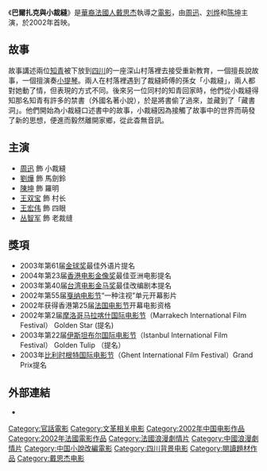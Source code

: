 {{Infobox film
| name           = 巴尔扎克与小裁缝
| original_name  = {{lang|en|Balzac and the Little Chinese Seamstress}}
| image          = 
| image size     =
| caption        = 
| director       = [[戴思杰|戴思杰]]
| producer       = Lise Fayolle
| writer         = [[戴思杰|戴思杰]]<br>[[Nadine_Perront|Nadine Perront]]<br>[[戴思杰|戴思杰]]([[Balzac_and_the_Little_Chinese_Seamstress|novel]])
| starring       = [[周迅|周　迅]]<br>[[刘烨_(演员)|劉　燁]]<br>[[陳坤|陳　坤]]
| music          = [[Wang_Pujian|Wang Pujian]]
| cinematography = [[Jean-Marie_Dreujou|Jean-Marie Dreujou]]
| editing        =
| distributor    = [[Empire_Pictures|Empire Pictures]] ([[美國|美國]])
| released       = 2002年5月16日([[法國|法國]])
| runtime        = 111 分鐘
| country        = {{CHNML}}<br>{{FRA}}
| language       = [[汉语|国语]]
| budget         =
}}

《'''巴爾扎克與小裁縫'''》是[[華裔法國人|華裔法國人]][[戴思杰|戴思杰]]執導之[[電影|電影]]，由[[周迅|周迅]]、[[劉燁_(演員)|刘烨]]和[[陈坤|陈坤]]主演，於2002年首映。

==故事==
故事講述兩位[[知青|知青]]被下放到[[四川|四川]]的一座深山村落裡去接受重新教育，一個擅長說故事，一個擅演奏[[小提琴|小提琴]]。兩人在村落裡遇到了裁縫師傅的孫女「小裁縫」，兩人都對她動了情，但表現的方式不同。後來另一位同村的知青回家時，他們從小裁縫得知那名知青有許多的禁書（外國名著小說），於是將書偷了過來，並藏到了「藏書洞」。他們開始為小裁縫口述書中的故事，小裁縫因為接觸了故事中的世界而萌發了新的思想，便進而毅然離開家鄉，從此杳無音訊。

==主演==
*[[周迅|周迅]] 飾 小裁縫
*[[劉燁_(演員)|劉燁]] 飾 馬劍鈴
*[[陳坤|陳坤]] 飾 羅明
*[[王双宝|王双宝]] 飾 村长
*[[王宏伟|王宏伟]] 飾 四眼
*[[丛智军|丛智军]] 飾 老裁缝

==獎項==
*2003年第61届[[金球奖|金球奖]]最佳外语片提名
*2004年第23届[[香港电影金像奖|香港电影金像奖]]最佳亚洲电影提名
*2003年第40届[[台湾电影金马奖|台湾电影金马奖]]最佳改编剧本提名
*2002年第55届[[戛纳电影节|戛纳电影节]]“一种注视”单元开幕影片
*2002年获得香港第25届[[法国电影节|法国电影节]]开幕电影资格
*2002年第2届[[摩洛哥马拉喀什国际电影节|摩洛哥马拉喀什国际电影节]]（Marrakech International Film Festival） Golden Star (提名)
*2003年第22届[[伊斯坦布尔国际电影节|伊斯坦布尔国际电影节]]（Istanbul International Film Festival） Golden Tulip （提名）
*2003年[[比利时根特国际电影节|比利时根特国际电影节]]（Ghent International Film Festival）Grand Prix提名

== 外部連結 ==
*{{豆瓣|1296769}}

{{文革题材作品|nocat}}
{{DEFAULTSORT:Ba巴}}
[[Category:官話電影|Category:官話電影]]
[[Category:文革相关电影|Category:文革相关电影]]
[[Category:2002年中国电影作品|Category:2002年中国电影作品]]
[[Category:2002年法國電影作品|Category:2002年法國電影作品]]
[[Category:法國浪漫劇情片|Category:法國浪漫劇情片]]
[[Category:中國浪漫劇情片|Category:中國浪漫劇情片]]
[[Category:中国小說改編電影|Category:中国小說改編電影]]
[[Category:四川背景电影|Category:四川背景电影]]
[[Category:閱讀題材作品|Category:閱讀題材作品]]
[[Category:戴思杰电影|Category:戴思杰电影]]